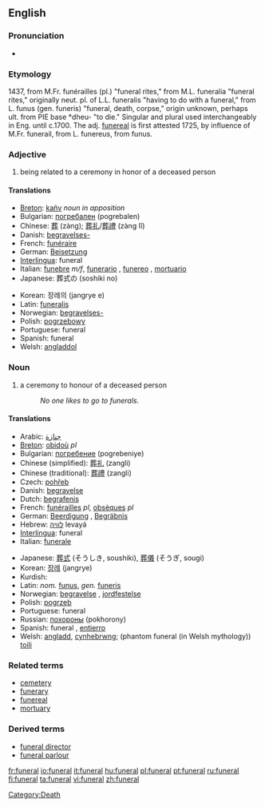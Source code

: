 ==English==
{{wikipedia}}

===Pronunciation===
*{{audio|en-us-funeral.ogg|Audio (US)}}

===Etymology===
1437, from M.Fr. funérailles (pl.) "funeral rites," from M.L. funeralia "funeral rites," originally neut. pl. of L.L. funeralis "having to do with a funeral," from L. funus (gen. funeris) "funeral, death, corpse," origin unknown, perhaps ult. from PIE base *dheu- "to die." Singular and plural used interchangeably in Eng. until c.1700. The adj. [[funereal]] is first attested 1725, by influence of M.Fr. funerail, from L. funereus, from funus.

===Adjective===
{{en-adj|-}}

# being related to a ceremony in honor of a deceased person

====Translations====
{{top}}
*[[Breton]]: [[kañv]] ''noun in apposition''
*Bulgarian: [[погребален]] {{m}} (pogrebalen)
*Chinese: [[葬]] (zàng); [[葬礼]]/[[葬禮]] (zàng lĭ)
*Danish: [[begravelses-]]
*French: [[funéraire]]
*German: [[Beisetzung]]
*[[Interlingua]]: funeral
*Italian: [[funebre]] ''m/f'', [[funerario]] {{m}}, [[funereo]] {{m}}, [[mortuario]] {{m}}
*Japanese: 葬式の (soshiki no)
{{mid}}
*Korean: 장례의 (jangrye e)
*Latin: [[funeralis]]
*Norwegian: [[begravelses-]]
*Polish: [[pogrzebowy]] {{m}}
*Portuguese: funeral
*Spanish: funeral
*Welsh: [[angladdol]]
{{bottom}}

===Noun===
{{en-noun}}

# a ceremony to honour of a deceased person
#:''No one likes to go to funerals.''

====Translations====
{{trans-top|ceremony to honour of a deceased person}}
*Arabic: [[جنازة]]
*[[Breton]]: [[obidoù]] ''pl''
*Bulgarian: [[погребение]] (pogrebeniye) {{n}}
*Chinese (simplified): [[葬礼]] (zangli)
*Chinese (traditional): [[葬禮]] (zangli)
*Czech: [[pohřeb]] {{m}}
*Danish: [[begravelse]] {{c}}
*Dutch: [[begrafenis]] {{f}}
*French: [[funérailles]] {{f}} ''pl'', [[obsèques]] {{f}} ''pl''
*German: [[Beerdigung]] {{f}}, [[Begräbnis]] {{n}}
*Hebrew: [[לוויה]] levayá {{f}}
*[[Interlingua]]: funeral
*Italian: [[funerale]] {{m}}
{{trans-mid}}
*Japanese: [[葬式]] (そうしき, soushiki), [[葬儀]] (そうぎ, sougi)
*Korean: [[장례]] (jangrye)
*Kurdish: {{KUchar|[[چه‌ماوه‌ر]]}}
*Latin: ''nom.'' [[funus]], ''gen.'' [[funeris]]
*Norwegian: [[begravelse]] {{m}}, [[jordfestelse]] {{m}}
*Polish: [[pogrzeb]] {{m}}
*Portuguese: funeral {{m}}
*Russian: [[похороны]] (pokhorony)
*Spanish: funeral {{m}}, [[entierro]] {{m}}
*Welsh: [[angladd]], [[cynhebrwng]]; (phantom funeral (in Welsh mythology)) [[toili]]
{{trans-bottom}}

===Related terms===
*[[cemetery]]
*[[funerary]]
*[[funereal]]
*[[mortuary]]

===Derived terms===
*[[funeral director]]
*[[funeral parlour]]

[[Category:Death]]

[[fr:funeral]]
[[io:funeral]]
[[it:funeral]]
[[hu:funeral]]
[[pl:funeral]]
[[pt:funeral]]
[[ru:funeral]]
[[fi:funeral]]
[[ta:funeral]]
[[vi:funeral]]
[[zh:funeral]]